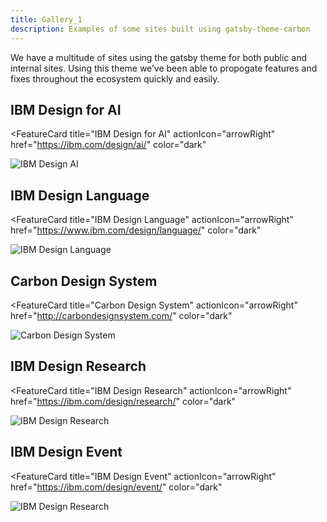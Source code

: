 ```yaml
---
title: Gallery_1
description: Examples of some sites built using gatsby-theme-carbon
---
```


<PageDescription>

We have a multitude of sites using the gatsby theme for both public and internal
sites. Using this theme we’ve been able to propogate features and fixes
throughout the ecosystem quickly and easily.

</PageDescription>

## IBM Design for AI

<FeatureCard
  title="IBM Design for AI"
  actionIcon="arrowRight"
  href="https://ibm.com/design/ai/"
  color="dark"
  >

![IBM Design AI](./ai.jpg)

</FeatureCard>

## IBM Design Language

<FeatureCard
  title="IBM Design Language"
  actionIcon="arrowRight"
  href="https://www.ibm.com/design/language/"
  color="dark"
  >

![IBM Design Language](./idl.jpg)

</FeatureCard>

## Carbon Design System

<FeatureCard
  title="Carbon Design System"
  actionIcon="arrowRight"
  href="http://carbondesignsystem.com/"
  color="dark"
  >

![Carbon Design System](./cds.jpg)

</FeatureCard>

## IBM Design Research

<FeatureCard
  title="IBM Design Research"
  actionIcon="arrowRight"
  href="https://ibm.com/design/research/"
  color="dark"
  >

![IBM Design Research](./idr.jpg)

</FeatureCard>

## IBM Design Event

<FeatureCard
  title="IBM Design Event"
  actionIcon="arrowRight"
  href="https://ibm.com/design/event/"
  color="dark"
  >

![IBM Design Research](./ide.jpg)

</FeatureCard>
